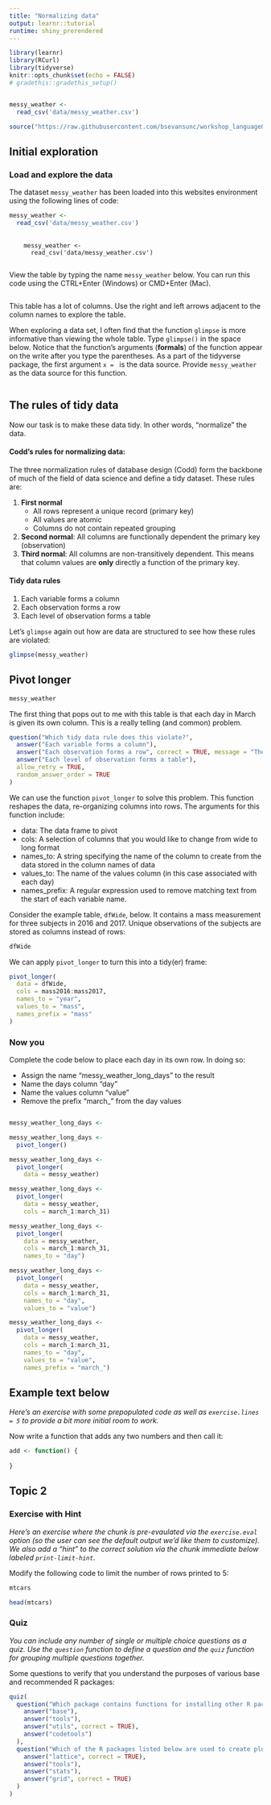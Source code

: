 ```yaml
---
title: "Normalizing data"
output: learnr::tutorial
runtime: shiny_prerendered
---
```


```r
library(learnr)
library(RCurl)
library(tidyverse)
knitr::opts_chunk$set(echo = FALSE)
# gradethis::gradethis_setup()


messy_weather <-
  read_csv('data/messy_weather.csv')

source("https://raw.githubusercontent.com/bsevansunc/workshop_languageOfR/master/sourceCode.R")
```

## Initial exploration

### Load and explore the data

The dataset <code>messy_weather</code> has been loaded into this websites environment using the following lines of code:

```r
messy_weather <-
  read_csv('data/messy_weather.csv')
```

<pre>
  <code>
    messy_weather <-
      read_csv('data/messy_weather.csv')
  </code>
</pre>

View the table by typing the name <code>messy_weather</code> below. You can run this code using the CTRL+Enter (Windows) or CMD+Enter (Mac).

```r

```

This table has a lot of columns. Use the right and left arrows adjacent to the column names to explore the table.

When exploring a data set, I often find that the function <code>glimpse</code> is more informative than viewing the whole table. Type <code>glimpse()</code> in the space below. Notice that the function's arguments (<b>formals</b>) of the function appear on the write after you type the parentheses. As a part of the tidyverse package, the first argument <code>x = </code> is the data source. Provide <code>messy_weather</code> as the data source for this function.

```r
```

## The rules of tidy data

Now our task is to make these data tidy. In other words, "normalize" the data.

#### Codd's rules for normalizing data:

The three normalization rules of database design (Codd) form the backbone of much of the field of data science and define a tidy dataset. These rules are:

1. **First normal**
    - All rows represent a unique record (primary key)
    - All values are atomic
    - Columns do not contain repeated grouping
1. **Second normal**: All columns are functionally dependent the primary key (observation)
1. **Third normal**: All columns are non-transitively dependent. This means that column values are <b>only</b> directly a function of the primary key.

#### Tidy data rules

1. Each variable forms a column
1. Each observation forms a row
1. Each level of observation forms a table

Let's `glimpse` again out how are data are structured to see how these rules are violated:

```r
glimpse(messy_weather)
```

## Pivot longer

```r
messy_weather
```

The first thing that pops out to me with this table is that each day in March is given its own column. This is a really telling (and common) problem. 

```r
question("Which tidy data rule does this violate?",
  answer("Each variable forms a column"),
  answer("Each observation forms a row", correct = TRUE, message = "The data are formatted such that observations are located in columns rather rows."),
  answer("Each level of observation forms a table"),
  allow_retry = TRUE,
  random_answer_order = TRUE
)
```

We can use the function `pivot_longer` to solve this problem. This function reshapes the data, re-organizing columns into rows. The arguments for this function include:

- data: The data frame to pivot
- cols: A selection of columns that you would like to change from wide to long format
- names_to: A string specifying the name of the column to create from the data stored in the column names of data
- values_to: The name of the values column (in this case associated with each day)
- names_prefix: A regular expression used to remove matching text from the start of each variable name.

Consider the example table, `dfWide`, below. It contains a mass measurement for three subjects in 2016 and 2017. Unique observations of the subjects are stored as columns instead of rows:

```r
dfWide
```

We can apply `pivot_longer` to turn this into a tidy(er) frame:

```r
pivot_longer(
  data = dfWide,
  cols = mass2016:mass2017,
  names_to = "year",
  values_to = "mass",
  names_prefix = "mass"
)
```

### Now you

Complete the code below to place each day in its own row. In doing so:

- Assign the name "messy_weather_long_days" to the result
- Name the days column "day"
- Name the values column "value"
- Remove the prefix "march_" from the day values

```r

```

```r
messy_weather_long_days <-
```

```r
messy_weather_long_days <-
  pivot_longer()
```

```r
messy_weather_long_days <-
  pivot_longer(
    data = messy_weather)
```

```r
messy_weather_long_days <-
  pivot_longer(
    data = messy_weather,
    cols = march_1:march_31)
```

```r
messy_weather_long_days <-
  pivot_longer(
    data = messy_weather,
    cols = march_1:march_31,
    names_to = "day")
```

```r
messy_weather_long_days <-
  pivot_longer(
    data = messy_weather,
    cols = march_1:march_31,
    names_to = "day",
    values_to = "value")
```

```r
messy_weather_long_days <-
  pivot_longer(
    data = messy_weather,
    cols = march_1:march_31,
    names_to = "day",
    values_to = "value",
    names_prefix = "march_")
```


## Example text below

*Here's an exercise with some prepopulated code as well as `exercise.lines = 5` to provide a bit more initial room to work.*

Now write a function that adds any two numbers and then call it:

```r
add <- function() {
  
}
```

## Topic 2

### Exercise with Hint

*Here's an exercise where the chunk is pre-evaulated via the `exercise.eval` option (so the user can see the default output we'd like them to customize). We also add a "hint" to the correct solution via the chunk immediate below labeled `print-limit-hint`.*

Modify the following code to limit the number of rows printed to 5:

```r
mtcars
```

```r
head(mtcars)
```

### Quiz

*You can include any number of single or multiple choice questions as a quiz. Use the `question` function to define a question and the `quiz` function for grouping multiple questions together.*

Some questions to verify that you understand the purposes of various base and recommended R packages:

```r
quiz(
  question("Which package contains functions for installing other R packages?",
    answer("base"),
    answer("tools"),
    answer("utils", correct = TRUE),
    answer("codetools")
  ),
  question("Which of the R packages listed below are used to create plots?",
    answer("lattice", correct = TRUE),
    answer("tools"),
    answer("stats"),
    answer("grid", correct = TRUE)
  )
)
```

